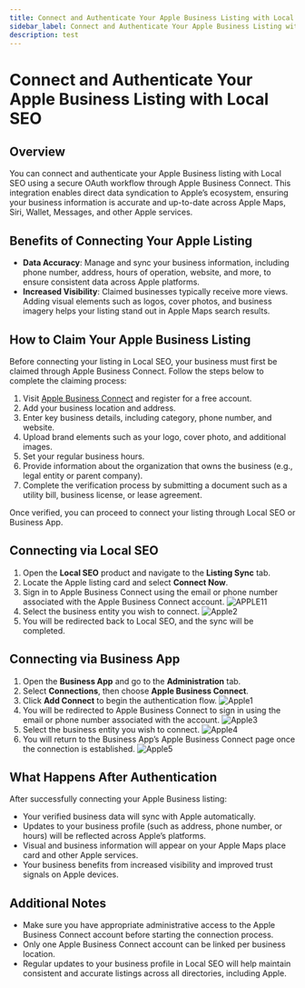 ```yaml
---
title: Connect and Authenticate Your Apple Business Listing with Local SEO 
sidebar_label: Connect and Authenticate Your Apple Business Listing with Local SEO
description: test
---
```

# Connect and Authenticate Your Apple Business Listing with Local SEO

## Overview

You can connect and authenticate your Apple Business listing with Local SEO using a secure OAuth workflow through Apple Business Connect. This integration enables direct data syndication to Apple’s ecosystem, ensuring your business information is accurate and up-to-date across Apple Maps, Siri, Wallet, Messages, and other Apple services.

## Benefits of Connecting Your Apple Listing

- **Data Accuracy**: Manage and sync your business information, including phone number, address, hours of operation, website, and more, to ensure consistent data across Apple platforms.
- **Increased Visibility**: Claimed businesses typically receive more views. Adding visual elements such as logos, cover photos, and business imagery helps your listing stand out in Apple Maps search results.

## How to Claim Your Apple Business Listing

Before connecting your listing in Local SEO, your business must first be claimed through Apple Business Connect. Follow the steps below to complete the claiming process:

1. Visit [Apple Business Connect](https://businessconnect.apple.com/?campaignId=8018) and register for a free account.
2. Add your business location and address.
3. Enter key business details, including category, phone number, and website.
4. Upload brand elements such as your logo, cover photo, and additional images.
5. Set your regular business hours.
6. Provide information about the organization that owns the business (e.g., legal entity or parent company).
7. Complete the verification process by submitting a document such as a utility bill, business license, or lease agreement.

Once verified, you can proceed to connect your listing through Local SEO or Business App.

## Connecting via Local SEO

1. Open the **Local SEO** product and navigate to the **Listing Sync** tab.
2. Locate the Apple listing card and select **Connect Now**.
3. Sign in to Apple Business Connect using the email or phone number associated with the Apple Business Connect account.
![APPLE11](./img/Apple11.png)
4. Select the business entity you wish to connect.
![Apple2](./img/Apple2.png)
5. You will be redirected back to Local SEO, and the sync will be completed.

## Connecting via Business App

1. Open the **Business App** and go to the **Administration** tab.
2. Select **Connections**, then choose **Apple Business Connect**.
3. Click **Add Connect** to begin the authentication flow.
![Apple1](./img/APPLE.png)
4. You will be redirected to Apple Business Connect to sign in using the email or phone number associated with the account.
![Apple3](./img/Apple3.png)
5. Select the business entity you wish to connect.
![Apple4](./img/Apple4.png)
6. You will return to the Business App’s Apple Business Connect page once the connection is established.
![Apple5](./img/Apple5.png)

## What Happens After Authentication

After successfully connecting your Apple Business listing:

- Your verified business data will sync with Apple automatically.
- Updates to your business profile (such as address, phone number, or hours) will be reflected across Apple’s platforms.
- Visual and business information will appear on your Apple Maps place card and other Apple services.
- Your business benefits from increased visibility and improved trust signals on Apple devices.

## Additional Notes

- Make sure you have appropriate administrative access to the Apple Business Connect account before starting the connection process.
- Only one Apple Business Connect account can be linked per business location.
- Regular updates to your business profile in Local SEO will help maintain consistent and accurate listings across all directories, including Apple.
